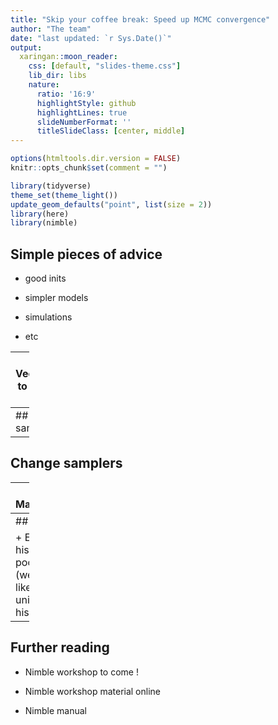 ```yaml
---
title: "Skip your coffee break: Speed up MCMC convergence"
author: "The team"
date: "last updated: `r Sys.Date()`"
output:
  xaringan::moon_reader:
    css: [default, "slides-theme.css"]
    lib_dir: libs
    nature:
      ratio: '16:9'
      highlightStyle: github
      highlightLines: true
      slideNumberFormat: ''
      titleSlideClass: [center, middle]
---
```


```r
options(htmltools.dir.version = FALSE)
knitr::opts_chunk$set(comment = "")

library(tidyverse)
theme_set(theme_light())
update_geom_defaults("point", list(size = 2)) 
library(here)
library(nimble)
```


## Simple pieces of advice

+ good inits

+ simpler models

+ simulations

+ etc

---
## Vectorise to speed up

---
## Block sampling

---
## Change samplers

---
## Marginalization 

+ use dHMM) w/ NimbleEcology and Turek's 2016 paper. 

+ Redo some of the previous examples. 

---
## 

+ Encounter histories pooling (weighted likelihood w/ unique capture history)

---
## Further reading

+ Nimble workshop to come !

+ Nimble workshop material online

+ Nimble manual
